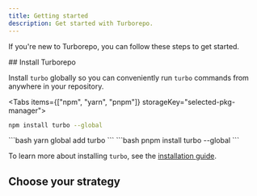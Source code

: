 ```yaml
---
title: Getting started
description: Get started with Turborepo.
---
```



If you're new to Turborepo, you can follow these steps to get started.

<Steps>
<Step>
## Install Turborepo

Install `turbo` globally so you can conveniently run `turbo` commands from anywhere in your repository.

<Tabs items={["npm", "yarn", "pnpm"]} storageKey="selected-pkg-manager">
  <Tab value="npm">
  ```bash
  npm install turbo --global
  ```

  </Tab>
  <Tab value="yarn">
  ```bash
  yarn global add turbo
  ```

  </Tab>
  <Tab value="pnpm">
  ```bash
  pnpm install turbo --global
  ```

  </Tab>
</Tabs>

To learn more about installing `turbo`, see the [installation guide](/repo/docs/getting-started/installation).

</Step>
<Step>

## Choose your strategy

<Cards>
  <Card
    href="/repo/docs/getting-started/quickstart"
    title="Use create-turbo"
    description="Start with our template"
  />
  <Card
    href="/repo/docs/getting-started/quickstart#start-with-an-example"
    title="Use an example"
    description="Start with a framework-specific example"
  />
  <Card
    href="/repo/docs/getting-started/add-to-existing-repository"
    title="Add to an existing repository"
    description="Make your repo fast"
  />
  <Card
    href="/repo/docs/crafting-your-repository"
    title="Start from scratch"
    description="From zero to monorepo"
  />
</Cards>
</Step>
</Steps>
